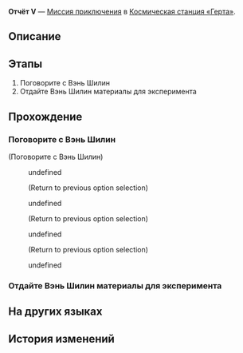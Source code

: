 {{Дополнить|Диалоги.}}
{{Миссия Инфобокс
|id              = 8000174
|Название        = 
|Изображение     = Миссия Освоения Отчёт V.png
|Тип             = Миссия приключения
|События         = 
|Глава           = 
|Условия         = 
* Завершена [[Миссия Освоения]] ''[[Прошлое накроет снежной лавиной]]''
* Завершена [[Миссия приключения]] ''[[Отчёт IV]]''
* Достигните [[Уровень Освоения|Уровня Освоения]] 21
|Персонажи       = Вэнь Шилин; Первопроходец
|СтартЛокация    = Главная контрольная зона
|Мир             = Космическая станция «Герта»
|Локации         = Главная контрольная зона
|Предыдущая      = Отчёт IV
|Следующая       = 
|Награды         = 
}}
'''Отчёт V''' — [[Миссия приключения]] в [[Космическая станция «Герта»]].

==Описание==
{{Описание|<!--официальное описание из Перекрёстка судеб-->}}

==Этапы==
# Поговорите с Вэнь Шилин
# Отдайте Вэнь Шилин материалы для эксперимента

==Прохождение==
{{Дополнить}}


===Поговорите с Вэнь Шилин===
{{Описание миссии|локация=Главная контрольная зона|Вы начали работу в качестве лаборанта! Спросите Вэнь Шилин, каких материалов не хватает для эксперимента.}}
{{Диалог Начало}}


;(Поговорите с Вэнь Шилин)
:{{Диалог|Разговор}} undefined
:<!--Unknown TalkSentence: 500011418-->
:<!--Unknown TalkSentence: 500011419-->
:<!--Unknown TalkSentence: 500011420-->
:;(Return to previous option selection)
:{{Диалог|Разговор}} undefined
:<!--Unknown TalkSentence: 500011422-->
:<!--Unknown TalkSentence: 500011423-->
:<!--Unknown TalkSentence: 500011424-->
:<!--Unknown TalkSentence: 500011425-->
:;(Return to previous option selection)
:{{Диалог|Разговор}} undefined
:<!--Unknown TalkSentence: 500011427-->
:<!--Unknown TalkSentence: 500011428-->
:<!--Unknown TalkSentence: 500011429-->
:<!--Unknown TalkSentence: 500011430-->
:;(Return to previous option selection)
:{{Диалог|Выход}} undefined
:<!--Unknown TalkSentence: 500011432-->
{{Диалог Конец}}

===Отдайте Вэнь Шилин материалы для эксперимента===
{{Описание миссии|локация=Главная контрольная зона|Вэнь Шилин собрала список материалов, необходимых для эксперимента. Соберите всё и передайте ей!}}
{{Диалог Начало}}

{{Диалог Конец}}

==На других языках==
{{На других языках
|en   = Experimental Report 5
|zhs  = 实验报告•其五
|zht  = 實驗報告•其五
|ja   = 実験報告書・5
|ko   = 실험 보고서•5
|es   = Informe de experimento V
|fr   = Rapport d'expérience 5
|ru   = Отчёт V
|th   = รายงานการทดลอง 5
|vi   = Báo Cáo Thí Nghiệm 5
|de   = Experimentbericht 5
|id   = Laporan Eksperimen 5
|pt   = Relatório Experimental 5
}}

==История изменений==
{{История изменений|2.7}}
